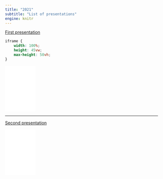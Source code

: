 ```yaml
---
title: "2021"
subtitle: "List of presentations"
engine: knitr
---
```


[First presentation](../revealjs/slides/2022/first/first.html)

```css
iframe {
    width: 100%;
    height: 45vw;
    max-height: 50vh;
}
```

<iframe frameborder="0" allowfullscreen width=100 height=auto src="../revealjs/slides/2022/first/first.html"></iframe>

<hr>

[Second presentation](../revealjs/slides/2022/first/first.html)

<iframe frameborder="0" allowfullscreen width=100 height=auto src="../revealjs/slides/2022/first/first.html"></iframe>
